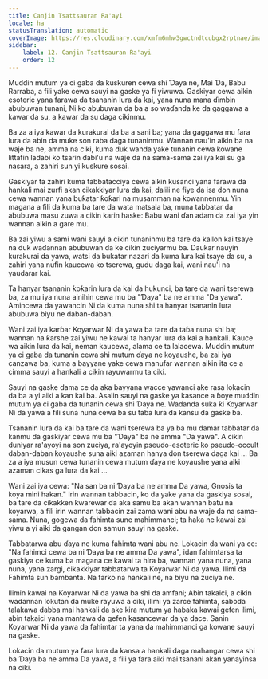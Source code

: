 ```yaml
---
title: Canjin Tsattsauran Ra'ayi
locale: ha
statusTranslation: automatic
coverImage: https://res.cloudinary.com/xmfm6mhw3gwctndtcubgx2rptnae/image/upload/v1740468922/small_cover_tratado_de_psicologia_revolucionaria_a4c0dca4e0.webp
sidebar:
    label: 12. Canjin Tsattsauran Ra'ayi
    order: 12
---
```

Muddin mutum ya ci gaba da kuskuren cewa shi Ɗaya ne, Mai Ɗa, Babu Rarraba, a fili yake cewa sauyi na gaske ya fi yiwuwa. Gaskiyar cewa aikin esoteric yana farawa da tsananin lura da kai, yana nuna mana ɗimbin abubuwan tunani, Ni ko abubuwan da ba a so waɗanda ke da gaggawa a kawar da su, a kawar da su daga cikinmu.

Ba za a iya kawar da kurakurai da ba a sani ba; yana da gaggawa mu fara lura da abin da muke son raba daga tunaninmu. Wannan nau'in aikin ba na waje ba ne, amma na ciki, kuma duk wanda yake tunanin cewa kowane littafin ladabi ko tsarin ɗabi'u na waje da na sama-sama zai iya kai su ga nasara, a zahiri sun yi kuskure sosai.

Gaskiyar ta zahiri kuma tabbatacciya cewa aikin kusanci yana farawa da hankali mai zurfi akan cikakkiyar lura da kai, dalili ne fiye da isa don nuna cewa wannan yana buƙatar ƙoƙari na musamman na kowannenmu. Yin magana a fili da kuma ba tare da wata matsala ba, muna tabbatar da abubuwa masu zuwa a cikin karin haske: Babu wani ɗan adam da zai iya yin wannan aikin a gare mu.

Ba zai yiwu a sami wani sauyi a cikin tunaninmu ba tare da kallon kai tsaye na duk waɗannan abubuwan da ke cikin zuciyarmu ba. Daukar nauyin kurakurai da yawa, watsi da buƙatar nazari da kuma lura kai tsaye da su, a zahiri yana nufin kaucewa ko tserewa, gudu daga kai, wani nau'i na yaudarar kai.

Ta hanyar tsananin ƙoƙarin lura da kai da hukunci, ba tare da wani tserewa ba, za mu iya nuna ainihin cewa mu ba "Ɗaya" ba ne amma "Da yawa". Amincewa da yawancin Ni da kuma nuna shi ta hanyar tsananin lura abubuwa biyu ne daban-daban.

Wani zai iya karɓar Koyarwar Ni da yawa ba tare da taɓa nuna shi ba; wannan na ƙarshe zai yiwu ne kawai ta hanyar lura da kai a hankali. Kauce wa aikin lura da kai, neman kaucewa, alama ce ta lalacewa. Muddin mutum ya ci gaba da tunanin cewa shi mutum ɗaya ne koyaushe, ba zai iya canzawa ba, kuma a bayyane yake cewa manufar wannan aikin ita ce a cimma sauyi a hankali a cikin rayuwarmu ta ciki.

Sauyi na gaske dama ce da aka bayyana wacce yawanci ake rasa lokacin da ba a yi aiki a kan kai ba. Asalin sauyi na gaske ya kasance a ɓoye muddin mutum ya ci gaba da tunanin cewa shi Ɗaya ne. Waɗanda suka ƙi Koyarwar Ni da yawa a fili suna nuna cewa ba su taɓa lura da kansu da gaske ba.

Tsananin lura da kai ba tare da wani tserewa ba ya ba mu damar tabbatar da kanmu da gaskiyar cewa mu ba "Ɗaya" ba ne amma "Da yawa". A cikin duniyar ra'ayoyi na son zuciya, ra'ayoyin pseudo-esoteric ko pseudo-occult daban-daban koyaushe suna aiki azaman hanya don tserewa daga kai ... Ba za a iya musun cewa tunanin cewa mutum ɗaya ne koyaushe yana aiki azaman cikas ga lura da kai ...

Wani zai iya cewa: "Na san ba ni Ɗaya ba ne amma Da yawa, Gnosis ta koya mini hakan." Irin wannan tabbacin, ko da yake yana da gaskiya sosai, ba tare da cikakken ƙwarewar da aka samu ba akan wannan batu na koyarwa, a fili irin wannan tabbacin zai zama wani abu na waje da na sama-sama. Nuna, gogewa da fahimta sune mahimmanci; ta haka ne kawai zai yiwu a yi aiki da gangan don samun sauyi na gaske.

Tabbatarwa abu ɗaya ne kuma fahimta wani abu ne. Lokacin da wani ya ce: "Na fahimci cewa ba ni Ɗaya ba ne amma Da yawa", idan fahimtarsa ​​ta gaskiya ce kuma ba magana ce kawai ta hira ba, wannan yana nuna, yana nuna, yana zargi, cikakkiyar tabbatarwa ta Koyarwar Ni da yawa. Ilimi da Fahimta sun bambanta. Na farko na hankali ne, na biyu na zuciya ne.

Ilimin kawai na Koyarwar Ni da yawa ba shi da amfani; Abin takaici, a cikin waɗannan lokutan da muke rayuwa a ciki, ilimi ya zarce fahimta, saboda talakawa dabba mai hankali da ake kira mutum ya haɓaka kawai gefen ilimi, abin takaici yana mantawa da gefen kasancewar da ya dace. Sanin Koyarwar Ni da yawa da fahimtar ta yana da mahimmanci ga kowane sauyi na gaske.

Lokacin da mutum ya fara lura da kansa a hankali daga mahangar cewa shi ba Ɗaya ba ne amma Da yawa, a fili ya fara aiki mai tsanani akan yanayinsa na ciki.

